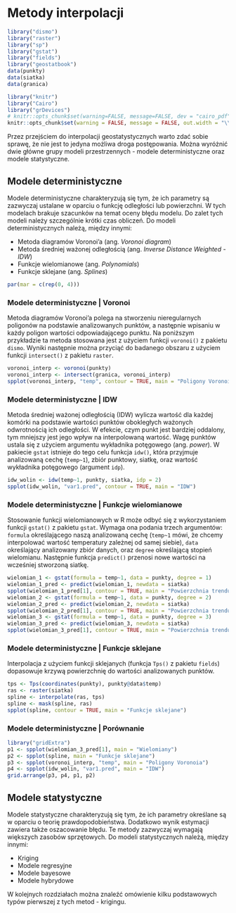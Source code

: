 
# Metody interpolacji {#metody-interpolacji}

```r
library("dismo")
library("raster")
library("sp")
library("gstat")
library("fields")
library("geostatbook")
data(punkty)
data(siatka)
data(granica)
```

```r
library("knitr")
library("Cairo")
library("grDevices")
# knitr::opts_chunk$set(warning=FALSE, message=FALSE, dev = "cairo_pdf", out.width = '\\textwidth')
knitr::opts_chunk$set(warning = FALSE, message = FALSE, out.width = "\\textwidth")
```

Przez przejściem do interpolacji geostatystycznych warto zdać sobie sprawę, że nie jest to jedyna możliwa droga postępowania. Można wyróżnić dwie główne grupy modeli przestrzennych - modele deterministyczne oraz modele statystyczne.

## Modele deterministyczne

Modele deterministyczne charakteryzują się tym, że ich parametry są zazwyczaj ustalane w oparciu o funkcję odległości lub powierzchni. W tych modelach brakuje szacunków na temat oceny błędu modelu. Do zalet tych modeli należy szczególnie krótki czas obliczeń. Do modeli deterministycznych należą, między innymi:

- Metoda diagramów Voronoi'a (ang.  *Voronoi diagram*)
- Metoda średniej ważonej odległością (ang. *Inverse Distance Weighted - IDW*)
- Funkcje wielomianowe (ang. *Polynomials*)
- Funkcje sklejane (ang. *Splines*)

<!--http://neondataskills.org/Data-Workshops/ESA15-Going-On-The-Grid-Spatial-Interpolation-Basics/-->

```r
par(mar = c(rep(0, 4)))
```

### Modele deterministyczne | Voronoi

Metoda diagramów Voronoi'a polega na stworzeniu nieregularnych poligonów na podstawie analizowanych punktów, a następnie wpisaniu w każdy poligon wartości odpowiadającego punktu. Na poniższym przykładzie ta metoda stosowana jest z użyciem funkcji `voronoi()` z pakietu `dismo`. Wyniki następnie można przyciąć do badanego obszaru z użyciem funkcji `intersect()` z pakietu `raster`.

```r
voronoi_interp <- voronoi(punkty)
voronoi_interp <- intersect(granica, voronoi_interp)
spplot(voronoi_interp, "temp", contour = TRUE, main = "Poligony Voronoia")
```

### Modele deterministyczne | IDW

Metoda średniej ważonej odległością (IDW) wylicza wartość dla każdej komórki na podstawie wartości punktów obokległych ważonych odwrotnością ich odległości. W efekcie, czym punkt jest bardziej oddalony, tym mniejszy jest jego wpływ na interpolowaną wartość. Wagę punktów ustala się z użyciem argumentu wykładnika potęgowego (ang. *power*). W pakiecie `gstat` istnieje do tego celu funkcja `idw()`, która przyjmuje analizowaną cechę (`temp~1`), zbiór punktowy, siatkę, oraz wartość wykładnika potęgowego (argument `idp`).

```r
idw_wolin <- idw(temp~1, punkty, siatka, idp = 2)
spplot(idw_wolin, "var1.pred", contour = TRUE, main = "IDW")
```

<!--
dodaj wykresy idw
https://rpubs.com/DonalOLeary/80504
-->

### Modele deterministyczne | Funkcje wielomianowe

Stosowanie funkcji wielomianowych w R może odbyć się z wykorzystaniem funkcji `gstat()` z pakietu `gstat`. Wymaga ona podania trzech argumentów: `formula` określającego naszą analizowaną cechę (`temp~1` mówi, że chcemy interpolować wartość temperatury zależnej od samej siebie), `data` określający analizowany zbiór danych, oraz `degree` określającą stopień wielomianu. Następnie funkcja `predict()` przenosi nowe wartości na wcześniej stworzoną siatkę.

```r
wielomian_1 <- gstat(formula = temp~1, data = punkty, degree = 1)
wielomian_1_pred <- predict(wielomian_1, newdata = siatka)
spplot(wielomian_1_pred[1], contour = TRUE, main = "Powierzchnia trendu - wielomian pierwszego stopnia")
wielomian_2 <- gstat(formula = temp~1, data = punkty, degree = 2)
wielomian_2_pred <- predict(wielomian_2, newdata = siatka)
spplot(wielomian_2_pred[1], contour = TRUE, main = "Powierzchnia trendu - wielomian drugiego stopnia")
wielomian_3 <- gstat(formula = temp~1, data = punkty, degree = 3)
wielomian_3_pred <- predict(wielomian_3, newdata = siatka)
spplot(wielomian_3_pred[1], contour = TRUE, main = "Powierzchnia trendu - wielomian trzeciego stopnia")
```

### Modele deterministyczne | Funkcje sklejane

Interpolacja z użyciem funkcji sklejanych (funkcja `Tps()` z pakietu `fields`) dopasowuje krzywą powierzchnię do wartości analizowanych punktów.

```r
tps <- Tps(coordinates(punkty), punkty@data$temp)
ras <- raster(siatka)
spline <- interpolate(ras, tps)
spline <- mask(spline, ras)
spplot(spline, contour = TRUE, main = "Funkcje sklejane")
```

### Modele deterministyczne | Porównanie

```r
library("gridExtra")
p1 <- spplot(wielomian_3_pred[1], main = "Wielomiany")
p2 <- spplot(spline, main = "Funkcje sklejane")
p3 <- spplot(voronoi_interp, "temp", main = "Poligony Voronoia")
p4 <- spplot(idw_wolin, "var1.pred", main = "IDW")
grid.arrange(p3, p4, p1, p2)
```

## Modele statystyczne

Modele statystyczne charakteryzują się tym, że ich parametry określane są w oparciu o teorię prawdopodobieństwa. Dodatkowo wynik estymacji zawiera także oszacowanie błędu. Te metody zazwyczaj wymagają większych zasobów sprzętowych. Do modeli statystycznych należą, między innymi:

- Kriging
- Modele regresyjne
- Modele bayesowe
- Modele hybrydowe

W kolejnych rozdziałach można znaleźć omówienie kilku podstawowych typów pierwszej z tych metod - krigingu.
